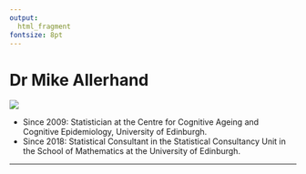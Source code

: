 ```yaml
---
output: 
  html_fragment
fontsize: 8pt
---
```

  
# Dr Mike Allerhand
<div class="col2">
<img class="foto" src="img/mike.png"/>
  
<div class="descricao">
  
* Since 2009: Statistician at the Centre for Cognitive Ageing and Cognitive Epidemiology, University of Edinburgh. 
* Since 2018: Statistical Consultant in the Statistical Consultancy Unit in the School of Mathematics at the University of Edinburgh. 

***
  
</div>

</div>


